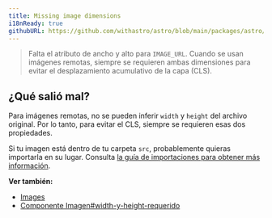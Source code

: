 ```yaml
---
title: Missing image dimensions
i18nReady: true
githubURL: https://github.com/withastro/astro/blob/main/packages/astro/src/core/errors/errors-data.ts
---
```


> Falta el atributo de ancho y alto para `IMAGE_URL`. Cuando se usan imágenes remotas, siempre se requieren ambas dimensiones para evitar el desplazamiento acumulativo de la capa (CLS).

## ¿Qué salió mal?
Para imágenes remotas, no se pueden inferir `width` y `height` del archivo original. Por lo tanto, para evitar el CLS, siempre se requieren esas dos propiedades.

Si tu imagen está dentro de tu carpeta `src`, probablemente quieras importarla en su lugar. Consulta [la guía de importaciones para obtener más información](/es/guides/imports/#otros-recursos).

**Ver también:**
-  [Images](/es/guides/images/)
-  [Componente Imagen#width-y-height-requerido](/es/guides/images/#width-y-height-requerido-para-imágenes-public-y-remotas)
